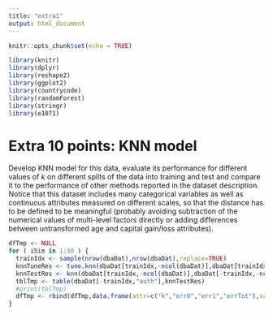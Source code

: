```yaml
---
title: "extra1"
output: html_document
---
```


```r
knitr::opts_chunk$set(echo = TRUE)

library(knitr)
library(dplyr)
library(reshape2)
library(ggplot2)
library(countrycode)
library(randomForest)
library(stringr)
library(e1071)

```


# Extra 10 points: KNN model

Develop KNN model for this data, evaluate its performance for different values of $k$ on different splits of the data into training and test and compare it to the performance of other methods reported in the dataset description.  Notice that this dataset includes many categorical variables as well as continuous attributes measured on different scales, so that the distance has to be defined to be meaningful (probably avoiding subtraction of the numerical values of multi-level factors directly or adding differences between untransformed age and capital gain/loss attributes).
```r

 
dfTmp <- NULL
for ( iSim in 1:30 ) {
  trainIdx <- sample(nrow(dbaDat),nrow(dbaDat),replace=TRUE)
  knnTuneRes <- tune.knn(dbaDat[trainIdx,-ncol(dbaDat)],dbaDat[trainIdx,ncol(dbaDat)],k=1:10)
  knnTestRes <- knn(dbaDat[trainIdx,-ncol(dbaDat)],dbaDat[-trainIdx,-ncol(dbaDat)],dbaDat[trainIdx,ncol(dbaDat)],k=knnTuneRes$best.parameters[,"k"])
  tblTmp <- table(dbaDat[-trainIdx,"auth"],knnTestRes)
  #print(tblTmp)
  dfTmp <- rbind(dfTmp,data.frame(attr=c("k","err0","err1","errTot"),value=c(knnTuneRes$best.parameters[,"k"],tblTmp[1,2]/sum(tblTmp[1,]),tblTmp[2,1]/sum(tblTmp[2,]),1-sum(diag(tblTmp))/sum(tblTmp))))
}

```